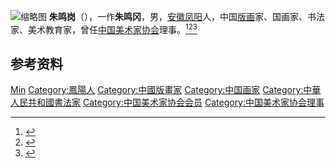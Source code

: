 [[File:食攤_臺北_朱鳴岡.jpg|缩略图]]
'''朱鸣岗'''（{{bd|1915年||2013年|7月4日|catIdx=Zhu}}），一作'''朱鸣冈'''，男，[[安徽|安徽]][[凤阳|凤阳]]人，中国[[版画|版画]]家、国画家、书法家、美术教育家，曾任[[中国美术家协会|中国美术家协会]]理事。<ref>{{Cite book|title=美术辞林 • 版画艺术卷|author=李习勤主编|publisher=陕西人民美术出版社|year=1992|isbn=|location=西安|pages=}}</ref><ref>{{Cite web|title=老鼓浪屿人带回著名版画家朱鸣岗“鼓浪屿”亲笔手书|url=https://news.artron.net/20141212/n689088_2.html|accessdate=2020-11-22|work=雅昌新闻|archive-date=2020-11-30|archive-url=https://web.archive.org/web/20201130042836/https://news.artron.net/20141212/n689088_2.html|dead-url=no}}</ref><ref>{{Cite book|title=中国当代艺术界名人录|author=中国名人研究院编; 异天, 戈德主编|publisher=社会科学文献出版社|year=1993|isbn=|location=北京|pages=}}</ref>

== 参考资料 ==
{{reflist}}

{{中国人物小作品}}
{{Navboxes 
| title  = 朱鸣岗在[[中国美术家协会|中国美术家协会]]的职务
| list1  =
{{中国美术家协会第一届理事会}}
{{中国美术家协会第三届理事会}}
{{中国美术家协会第四届理事会}}
}}

{{Authority control}}
{{DEFAULTSORT:Zhu朱}}
[[Category:朱姓|Min]]
[[Category:鳳陽人|Category:鳳陽人]]
[[Category:中國版畫家|Category:中國版畫家]]
[[Category:中国画家|Category:中国画家]]
[[Category:中華人民共和國書法家|Category:中華人民共和國書法家]]
[[Category:中国美术家协会会员|Category:中国美术家协会会员]]
[[Category:中国美术家协会理事|Category:中国美术家协会理事]]